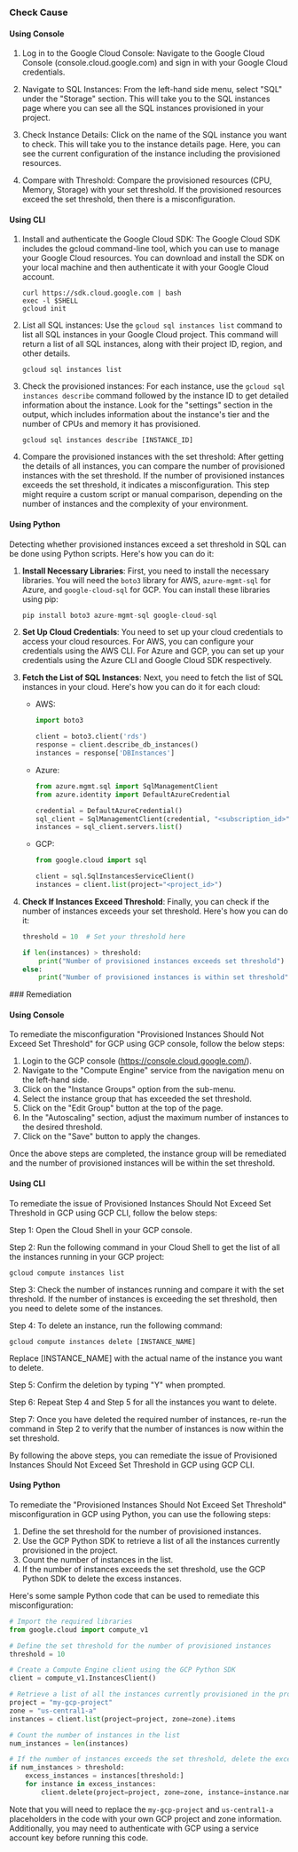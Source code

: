

<Tabs><Tab title='Cause'>
### Check Cause

#### Using Console

1. Log in to the Google Cloud Console: Navigate to the Google Cloud Console (console.cloud.google.com) and sign in with your Google Cloud credentials.

2. Navigate to SQL Instances: From the left-hand side menu, select "SQL" under the "Storage" section. This will take you to the SQL instances page where you can see all the SQL instances provisioned in your project.

3. Check Instance Details: Click on the name of the SQL instance you want to check. This will take you to the instance details page. Here, you can see the current configuration of the instance including the provisioned resources.

4. Compare with Threshold: Compare the provisioned resources (CPU, Memory, Storage) with your set threshold. If the provisioned resources exceed the set threshold, then there is a misconfiguration.

#### Using CLI

1. Install and authenticate the Google Cloud SDK: The Google Cloud SDK includes the gcloud command-line tool, which you can use to manage your Google Cloud resources. You can download and install the SDK on your local machine and then authenticate it with your Google Cloud account.

    ```
    curl https://sdk.cloud.google.com | bash
    exec -l $SHELL
    gcloud init
    ```

2. List all SQL instances: Use the `gcloud sql instances list` command to list all SQL instances in your Google Cloud project. This command will return a list of all SQL instances, along with their project ID, region, and other details.

    ```
    gcloud sql instances list
    ```

3. Check the provisioned instances: For each instance, use the `gcloud sql instances describe` command followed by the instance ID to get detailed information about the instance. Look for the "settings" section in the output, which includes information about the instance's tier and the number of CPUs and memory it has provisioned.

    ```
    gcloud sql instances describe [INSTANCE_ID]
    ```

4. Compare the provisioned instances with the set threshold: After getting the details of all instances, you can compare the number of provisioned instances with the set threshold. If the number of provisioned instances exceeds the set threshold, it indicates a misconfiguration. This step might require a custom script or manual comparison, depending on the number of instances and the complexity of your environment.

#### Using Python

Detecting whether provisioned instances exceed a set threshold in SQL can be done using Python scripts. Here's how you can do it:

1. **Install Necessary Libraries**: First, you need to install the necessary libraries. You will need the `boto3` library for AWS, `azure-mgmt-sql` for Azure, and `google-cloud-sql` for GCP. You can install these libraries using pip:
   ```python
   pip install boto3 azure-mgmt-sql google-cloud-sql
   ```

2. **Set Up Cloud Credentials**: You need to set up your cloud credentials to access your cloud resources. For AWS, you can configure your credentials using the AWS CLI. For Azure and GCP, you can set up your credentials using the Azure CLI and Google Cloud SDK respectively.

3. **Fetch the List of SQL Instances**: Next, you need to fetch the list of SQL instances in your cloud. Here's how you can do it for each cloud:

   - AWS:
     ```python
     import boto3

     client = boto3.client('rds')
     response = client.describe_db_instances()
     instances = response['DBInstances']
     ```

   - Azure:
     ```python
     from azure.mgmt.sql import SqlManagementClient
     from azure.identity import DefaultAzureCredential

     credential = DefaultAzureCredential()
     sql_client = SqlManagementClient(credential, "<subscription_id>")
     instances = sql_client.servers.list()
     ```

   - GCP:
     ```python
     from google.cloud import sql

     client = sql.SqlInstancesServiceClient()
     instances = client.list(project="<project_id>")
     ```

4. **Check If Instances Exceed Threshold**: Finally, you can check if the number of instances exceeds your set threshold. Here's how you can do it:
   ```python
   threshold = 10  # Set your threshold here

   if len(instances) > threshold:
       print("Number of provisioned instances exceeds set threshold")
   else:
       print("Number of provisioned instances is within set threshold")
   ```

</Tab>

<Tab title='Remediation'>
### Remediation

#### Using Console

To remediate the misconfiguration "Provisioned Instances Should Not Exceed Set Threshold" for GCP using GCP console, follow the below steps:

1. Login to the GCP console (https://console.cloud.google.com/).
2. Navigate to the "Compute Engine" service from the navigation menu on the left-hand side.
3. Click on the "Instance Groups" option from the sub-menu.
4. Select the instance group that has exceeded the set threshold.
5. Click on the "Edit Group" button at the top of the page.
6. In the "Autoscaling" section, adjust the maximum number of instances to the desired threshold.
7. Click on the "Save" button to apply the changes.

Once the above steps are completed, the instance group will be remediated and the number of provisioned instances will be within the set threshold.

#### Using CLI

To remediate the issue of Provisioned Instances Should Not Exceed Set Threshold in GCP using GCP CLI, follow the below steps:

Step 1: Open the Cloud Shell in your GCP console.

Step 2: Run the following command in your Cloud Shell to get the list of all the instances running in your GCP project:

```
gcloud compute instances list
```

Step 3: Check the number of instances running and compare it with the set threshold. If the number of instances is exceeding the set threshold, then you need to delete some of the instances.

Step 4: To delete an instance, run the following command:

```
gcloud compute instances delete [INSTANCE_NAME]
```

Replace [INSTANCE_NAME] with the actual name of the instance you want to delete.

Step 5: Confirm the deletion by typing "Y" when prompted.

Step 6: Repeat Step 4 and Step 5 for all the instances you want to delete.

Step 7: Once you have deleted the required number of instances, re-run the command in Step 2 to verify that the number of instances is now within the set threshold.

By following the above steps, you can remediate the issue of Provisioned Instances Should Not Exceed Set Threshold in GCP using GCP CLI.

#### Using Python

To remediate the "Provisioned Instances Should Not Exceed Set Threshold" misconfiguration in GCP using Python, you can use the following steps:

1. Define the set threshold for the number of provisioned instances.
2. Use the GCP Python SDK to retrieve a list of all the instances currently provisioned in the project.
3. Count the number of instances in the list.
4. If the number of instances exceeds the set threshold, use the GCP Python SDK to delete the excess instances.

Here's some sample Python code that can be used to remediate this misconfiguration:

```python
# Import the required libraries
from google.cloud import compute_v1

# Define the set threshold for the number of provisioned instances
threshold = 10

# Create a Compute Engine client using the GCP Python SDK
client = compute_v1.InstancesClient()

# Retrieve a list of all the instances currently provisioned in the project
project = "my-gcp-project"
zone = "us-central1-a"
instances = client.list(project=project, zone=zone).items

# Count the number of instances in the list
num_instances = len(instances)

# If the number of instances exceeds the set threshold, delete the excess instances
if num_instances > threshold:
    excess_instances = instances[threshold:]
    for instance in excess_instances:
        client.delete(project=project, zone=zone, instance=instance.name)
```

Note that you will need to replace the `my-gcp-project` and `us-central1-a` placeholders in the code with your own GCP project and zone information. Additionally, you may need to authenticate with GCP using a service account key before running this code.


</Tab>
</Tabs>